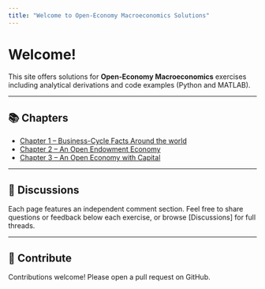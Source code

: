 ```yaml
---
title: "Welcome to Open‑Economy Macroeconomics Solutions"
---
```


# Welcome!

This site offers solutions for **Open‑Economy Macroeconomics** exercises including analytical derivations and code examples (Python and MATLAB).

---

## 📚 Chapters

- [Chapter 1 – Business-Cycle Facts Around the world](chapters/ch01/index.html)
- [Chapter 2 – An Open Endowment Economy](chapters/ch02/index.html)
- [Chapter 3 – An Open Economy with Capital](chapters/ch03/index.html)

---

## 💬 Discussions

Each page features an independent comment section. Feel free to share questions or feedback below each exercise, or browse [Discussions] for full threads.

---

## 🤝 Contribute

Contributions welcome! Please open a pull request on GitHub.